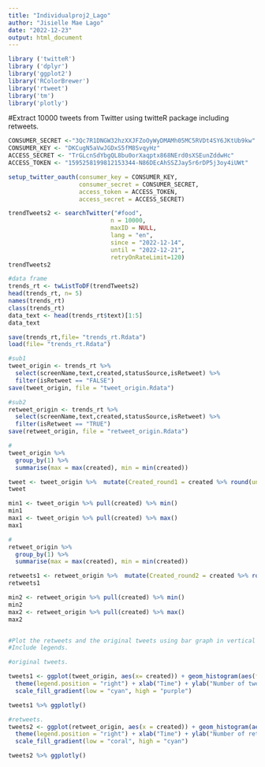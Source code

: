 ```yaml
---
title: "Individualproj2_Lago"
author: "Jisielle Mae Lago"
date: "2022-12-23"
output: html_document
---
```


```r
library ('twitteR')
library ('dplyr')
library('ggplot2')
library('RColorBrewer')
library('rtweet')
library('tm')
library('plotly')
```

#Extract 10000 tweets from Twitter using twitteR package including retweets.

```r
CONSUMER_SECRET <-"3Qc7R1DNGW32hzXXJFZoOyWyDMAMh05MC5RVDt4SY6JKtUb9kw"
CONSUMER_KEY <- "DKCugN5aVwJGDxS5fM8SvqyHz"
ACCESS_SECRET <- "TrGLcnSdYbgQL8bu0orXaqptx868NErd0sXSEunZddwHc"
ACCESS_TOKEN <- "1595258199812153344-N86DEcAhSSZJay5r6rDP5j3oy4iUWt"

setup_twitter_oauth(consumer_key = CONSUMER_KEY,
                    consumer_secret = CONSUMER_SECRET,
                    access_token = ACCESS_TOKEN,
                    access_secret = ACCESS_SECRET)

trendTweets2 <- searchTwitter("#food",
                             n = 10000,
                             maxID = NULL,
                             lang = "en",
                             since = "2022-12-14",
                             until = "2022-12-21",
                             retryOnRateLimit=120)
trendTweets2
```

```r

#data frame
trends_rt <- twListToDF(trendTweets2)
head(trends_rt, n= 5)
names(trends_rt)
class(trends_rt)
data_text <- head(trends_rt$text)[1:5]
data_text

save(trends_rt,file= "trends_rt.Rdata")
load(file= "trends_rt.Rdata")

#sub1
tweet_origin <- trends_rt %>%
  select(screenName,text,created,statusSource,isRetweet) %>% 
  filter(isRetweet == "FALSE")
save(tweet_origin, file = "tweet_origin.Rdata")

#sub2
retweet_origin <- trends_rt %>%
  select(screenName,text,created,statusSource,isRetweet) %>% 
  filter(isRetweet == "TRUE")
save(retweet_origin, file = "retweet_origin.Rdata")
```

```r
#
tweet_origin %>%  
  group_by(1) %>%  
  summarise(max = max(created), min = min(created))

tweet <- tweet_origin %>%  mutate(Created_round1 = created %>% round(units = 'hours') %>% as.POSIXct())
tweet

min1 <- tweet_origin %>% pull(created) %>% min()
min1 
max1 <- tweet_origin %>% pull(created) %>% max()
max1
```

```r
#
retweet_origin %>%  
  group_by(1) %>%  
  summarise(max = max(created), min = min(created))

retweets1 <- retweet_origin %>%  mutate(Created_round2 = created %>% round(units = 'hours') %>% as.POSIXct())
retweets1

min2 <- retweet_origin %>% pull(created) %>% min()
min2 
max2 <- retweet_origin %>% pull(created) %>% max()
max2


#Plot the retweets and the original tweets using bar graph in vertical manner.
#Include legends.

#original tweets.

tweets1 <- ggplot(tweet_origin, aes(x= created)) + geom_histogram(aes(fill = ..count..)) +
  theme(legend.position = "right") + xlab("Time") + ylab("Number of tweets") + 
  scale_fill_gradient(low = "cyan", high = "purple")

tweets1 %>% ggplotly()

#retweets.
tweets2 <- ggplot(retweet_origin, aes(x = created)) + geom_histogram(aes(fill = ..count..)) +
  theme(legend.position = "right") + xlab("Time") + ylab("Number of retweets") + 
  scale_fill_gradient(low = "coral", high = "cyan")

tweets2 %>% ggplotly()

```

